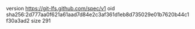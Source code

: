 version https://git-lfs.github.com/spec/v1
oid sha256:2d777aa0f621a61aad7d84e2c3af361d1eb8d735029e01b7620b44c1f30a3ad2
size 291

